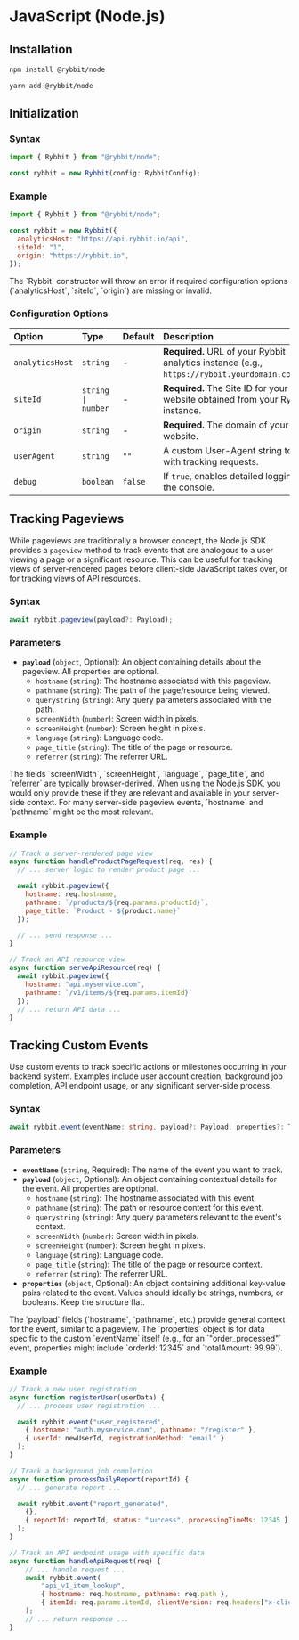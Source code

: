
# JavaScript (Node.js)

## Installation

```bash filename="npm"
npm install @rybbit/node
```

```bash filename="yarn"
yarn add @rybbit/node
```

## Initialization

### Syntax

```typescript
import { Rybbit } from "@rybbit/node";

const rybbit = new Rybbit(config: RybbitConfig);
```

### Example

```javascript
import { Rybbit } from "@rybbit/node";

const rybbit = new Rybbit({
  analyticsHost: "https://api.rybbit.io/api",
  siteId: "1",
  origin: "https://rybbit.io",
});
```

<Callout type="warning">
The `Rybbit` constructor will throw an error if required configuration options (`analyticsHost`, `siteId`, `origin`) are missing or invalid.
</Callout>

### Configuration Options

| Option          | Type               | Default | Description                                                                                      |
| :-------------- | :----------------- | :------ | :----------------------------------------------------------------------------------------------- |
| `analyticsHost` | `string`           | -       | **Required.** URL of your Rybbit analytics instance (e.g., `https://rybbit.yourdomain.com/api`). |
| `siteId`        | `string \| number` | -       | **Required.** The Site ID for your website obtained from your Rybbit instance.                   |
| `origin`        | `string`           | -       | **Required.** The domain of your website.                                                        |
| `userAgent`     | `string`           | `""`    | A custom User-Agent string to send with tracking requests.                                       |
| `debug`         | `boolean`          | `false` | If `true`, enables detailed logging to the console.                                              |

## Tracking Pageviews

While pageviews are traditionally a browser concept, the Node.js SDK provides a `pageview` method to track events that are analogous to a user viewing a page or a significant resource. This can be useful for tracking views of server-rendered pages before client-side JavaScript takes over, or for tracking views of API resources.

### Syntax

```typescript
await rybbit.pageview(payload?: Payload);
```

### Parameters

- **`payload`** (`object`, Optional): An object containing details about the pageview. All properties are optional.
  - `hostname` (`string`): The hostname associated with this pageview.
  - `pathname` (`string`): The path of the page/resource being viewed.
  - `querystring` (`string`): Any query parameters associated with the path.
  - `screenWidth` (`number`): Screen width in pixels.
  - `screenHeight` (`number`): Screen height in pixels.
  - `language` (`string`): Language code.
  - `page_title` (`string`): The title of the page or resource.
  - `referrer` (`string`): The referrer URL.

<Callout type="info">
The fields `screenWidth`, `screenHeight`, `language`, `page_title`, and `referrer` are typically browser-derived. When using the Node.js SDK, you would only provide these if they are relevant and available in your server-side context. For many server-side pageview events, `hostname` and `pathname` might be the most relevant.
</Callout>

### Example

```javascript
// Track a server-rendered page view
async function handleProductPageRequest(req, res) {
  // ... server logic to render product page ...

  await rybbit.pageview({
    hostname: req.hostname,
    pathname: `/products/${req.params.productId}`,
    page_title: `Product - ${product.name}`
  });

  // ... send response ...
}

// Track an API resource view
async function serveApiResource(req) {
  await rybbit.pageview({
    hostname: "api.myservice.com",
    pathname: `/v1/items/${req.params.itemId}`
  });
  // ... return API data ...
}
```

## Tracking Custom Events

Use custom events to track specific actions or milestones occurring in your backend system. Examples include user account creation, background job completion, API endpoint usage, or any significant server-side process.

### Syntax

```typescript
await rybbit.event(eventName: string, payload?: Payload, properties?: TrackProperties);
```

### Parameters

- **`eventName`** (`string`, Required): The name of the event you want to track.
- **`payload`** (`object`, Optional): An object containing contextual details for the event. All properties are optional.
  - `hostname` (`string`): The hostname associated with this event.
  - `pathname` (`string`): The path or resource context for this event.
  - `querystring` (`string`): Any query parameters relevant to the event's context.
  - `screenWidth` (`number`): Screen width in pixels.
  - `screenHeight` (`number`): Screen height in pixels.
  - `language` (`string`): Language code.
  - `page_title` (`string`): The title of the page or resource context.
  - `referrer` (`string`): The referrer URL.
- **`properties`** (`object`, Optional): An object containing additional key-value pairs related to the event. Values should ideally be strings, numbers, or booleans. Keep the structure flat.

<Callout type="info">
The `payload` fields (`hostname`, `pathname`, etc.) provide general context for the event, similar to a pageview. The `properties` object is for data specific to the custom `eventName` itself (e.g., for an `"order_processed"` event, properties might include `orderId: 12345` and `totalAmount: 99.99`).
</Callout>

### Example

```javascript
// Track a new user registration
async function registerUser(userData) {
  // ... process user registration ...

  await rybbit.event("user_registered",
    { hostname: "auth.myservice.com", pathname: "/register" },
    { userId: newUserId, registrationMethod: "email" }
  );
}

// Track a background job completion
async function processDailyReport(reportId) {
  // ... generate report ...

  await rybbit.event("report_generated",
    {},
    { reportId: reportId, status: "success", processingTimeMs: 12345 }
  );
}

// Track an API endpoint usage with specific data
async function handleApiRequest(req) {
    // ... handle request ...
    await rybbit.event(
        "api_v1_item_lookup",
        { hostname: req.hostname, pathname: req.path },
        { itemId: req.params.itemId, clientVersion: req.headers["x-client-version"] }
    );
    // ... return response ...
}
```

